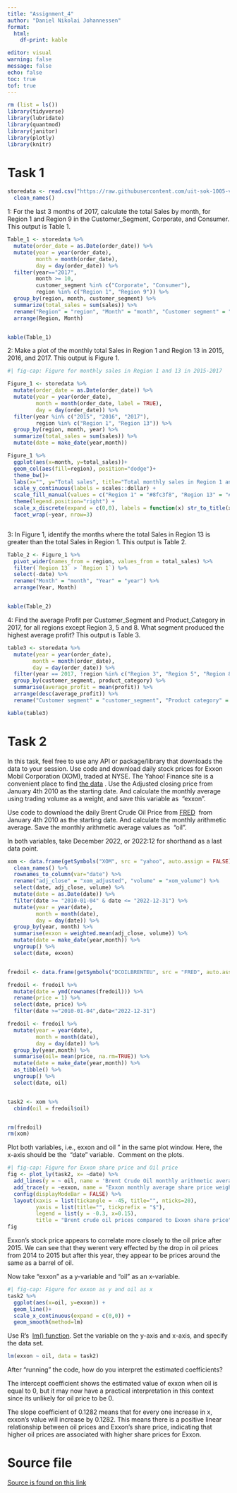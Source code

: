 ```yaml
---
title: "Assignment_4"
author: "Daniel Nikolai Johannessen"
format:
  html: 
    df-print: kable

editor: visual
warning: false
message: false
echo: false
toc: true
tof: true
---
```


```r
rm (list = ls())
library(tidyverse)
library(lubridate)
library(quantmod)
library(janitor)
library(plotly)
library(knitr)

```

# Task 1

```r
storedata <- read.csv("https://raw.githubusercontent.com/uit-sok-1005-v23/uit-sok-1005-v23.github.io/main/storedata.csv") %>% 
  clean_names()
```

1: For the last 3 months of 2017, calculate the total Sales by month, for Region 1 and Region 9 in the Customer_Segment, Corporate, and Consumer. This output is Table 1.

```r

Table_1 <- storedata %>% 
  mutate(order_date = as.Date(order_date)) %>% 
  mutate(year = year(order_date), 
         month = month(order_date), 
         day = day(order_date)) %>% 
  filter(year=="2017",
         month >= 10,
         customer_segment %in% c("Corporate", "Consumer"),
         region %in% c("Region 1", "Region 9")) %>% 
  group_by(region, month, customer_segment) %>% 
  summarize(total_sales = sum(sales)) %>% 
  rename("Region" = "region", "Month" = "month", "Customer segment" = "customer_segment", "Total sales" = "total_sales") %>% 
  arrange(Region, Month)


kable(Table_1)
```

2: Make a plot of the monthly total Sales in Region 1 and Region 13 in 2015, 2016, and 2017. This output is Figure 1.

```r
#| fig-cap: Figure for monthly sales in Region 1 and 13 in 2015-2017

Figure_1 <- storedata %>% 
  mutate(order_date = as.Date(order_date)) %>% 
  mutate(year = year(order_date), 
         month = month(order_date, label = TRUE), 
         day = day(order_date)) %>% 
  filter(year %in% c("2015", "2016", "2017"),
         region %in% c("Region 1", "Region 13")) %>% 
  group_by(region, month, year) %>% 
  summarize(total_sales = sum(sales)) %>% 
  mutate(date = make_date(year,month))

Figure_1 %>% 
  ggplot(aes(x=month, y=total_sales))+
  geom_col(aes(fill=region), position="dodge")+
  theme_bw()+
  labs(x="", y="Total sales", title="Total monthly sales in Region 1 and Region 13", color="Region") +
  scale_y_continuous(labels = scales::dollar) +
  scale_fill_manual(values = c("Region 1" = "#8fc3f8", "Region 13" = "#567595"))+
  theme(legend.position="right") +
  scale_x_discrete(expand = c(0,0), labels = function(x) str_to_title(x))+
  facet_wrap(~year, nrow=3)  



```

3: In Figure 1, identify the months where the total Sales in Region 13 is greater than the total Sales in Region 1. This output is Table 2.

```r
Table_2 <- Figure_1 %>% 
  pivot_wider(names_from = region, values_from = total_sales) %>% 
  filter(`Region 13` > `Region 1`) %>% 
  select(-date) %>% 
  rename("Month" = "month", "Year" = "year") %>% 
  arrange(Year, Month)


kable(Table_2)
```

4: Find the average Profit per Customer_Segment and Product_Category in 2017, for all regions except Region 3, 5 and 8. What segment produced the highest average profit? This output is Table 3.

```r
table3 <- storedata %>% 
  mutate(year = year(order_date), 
        month = month(order_date), 
        day = day(order_date)) %>% 
  filter(year == 2017, !region %in% c("Region 3", "Region 5", "Region 8")) %>% 
  group_by(customer_segment, product_category) %>% 
  summarise(average_profit = mean(profit)) %>% 
  arrange(desc(average_profit)) %>% 
  rename("Customer segment" = "customer_segment", "Product category" = "product_category", "Average profit" = "average_profit")

kable(table3)
```

# Task 2

In this task, feel free to use any API or package/library that downloads the data to your session. Use code and download daily stock prices for Exxon Mobil Corporation (XOM), traded at NYSE. The Yahoo! Finance site is a convenient place to find [the data](https://finance.yahoo.com/quote/XOM?p=XOM&.tsrc=fin-srch) . Use the Adjusted closing price from January 4th 2010 as the starting date. And calculate the monthly average using trading volume as a weight, and save this variable as  "exxon".

Use code to download the daily Brent Crude Oil Price from [FRED](https://fred.stlouisfed.org/series/DCOILBRENTEU)  from January 4th 2010 as the starting date. And calculate the monthly arithmetic average. Save the monthly arithmetic average values as  "oil". 

In both variables, take December 2022, or 2022:12 for shorthand as a last data point.

```r

xom <- data.frame(getSymbols("XOM", src = "yahoo", auto.assign = FALSE)) %>% 
  clean_names() %>% 
  rownames_to_column(var="date") %>% 
  rename("adj_close" = "xom_adjusted", "volume" = "xom_volume") %>% 
  select(date, adj_close, volume) %>% 
  mutate(date = as.Date(date)) %>% 
  filter(date >= "2010-01-04" & date <= "2022-12-31") %>% 
  mutate(year = year(date), 
         month = month(date), 
         day = day(date)) %>% 
  group_by(year, month) %>% 
  summarise(exxon = weighted.mean(adj_close, volume)) %>% 
  mutate(date = make_date(year,month)) %>% 
  ungroup() %>% 
  select(date, exxon)


fredoil <- data.frame(getSymbols("DCOILBRENTEU", src = "FRED", auto.assign = FALSE))

fredoil <- fredoil %>% 
  mutate(date = ymd(rownames(fredoil))) %>% 
  rename(price = 1) %>% 
  select(date, price) %>% 
  filter(date >="2010-01-04",date<"2022-12-31") 

fredoil <- fredoil %>% 
  mutate(year = year(date), 
         month = month(date), 
         day = day(date)) %>% 
  group_by(year,month) %>% 
  summarise(oil= mean(price, na.rm=TRUE)) %>% 
  mutate(date = make_date(year,month)) %>% 
  as_tibble() %>% 
  ungroup() %>% 
  select(date, oil)


task2 <- xom %>% 
  cbind(oil = fredoil$oil)


rm(fredoil)
rm(xom)
```

Plot both variables, i.e., exxon and oil " in the same plot window. Here, the x-axis should be the  "date" variable.  Comment on the plots. 

```r
#| fig-cap: Figure for Exxon share price and Oil price
fig <- plot_ly(task2, x= ~date) %>% 
  add_lines(y = ~ oil, name = 'Brent Crude Oil monthly arithmetic average', type='scatter', mode='lines', text = ~paste0("Brent crude oil price", "<br>", str_to_title(format(date, '%B , %Y')), "<br>Oil price per barrel: ", "$", round(oil,2)), hoverinfo = "text", line = list(color="#8fc3f8")) %>% 
  add_trace(y = ~exxon, name = "Exxon monthly average share price weighted by trading volume", type='scatter', mode='lines', text = ~paste0("Exxon share price", "<br>", str_to_title(format(date, '%B , %Y')), "<br>Share price: ", "$", round(exxon,2)), hoverinfo = "text", line= list(color = "#567595")) %>% 
  config(displayModeBar = FALSE) %>% 
  layout(xaxis = list(tickangle = -45, title="", nticks=20), 
         yaxis = list(title="", tickprefix = "$"),
         legend = list(y = -0.3, x=0.15), 
         title = "Brent crude oil prices compared to Exxon share price")
fig
```

Exxon's stock price appears to correlate more closely to the oil price after 2015. We can see that they werent very effected by the drop in oil prices from 2014 to 2015 but after this year, they appear to be prices around the same as a barrel of oil.

Now take "exxon" as a y-variable and "oil" as an x-variable. 

```r
#| fig-cap: Figure for exxon as y and oil as x
task2 %>% 
  ggplot(aes(x=oil, y=exxon)) + 
  geom_line()+
  scale_x_continuous(expand = c(0,0)) +
  geom_smooth(method=lm)
```

Use R's  [lm() function](https://www.rdocumentation.org/packages/stats/versions/3.6.2/topics/lm). Set the variable on the y-axis and x-axis, and specify the data set. 

```r
lm(exxon ~ oil, data = task2)

```

After "running" the code, how do you interpret the estimated coefficients? 

The intercept coefficient shows the estimated value of exxon when oil is equal to 0, but it may now have a practical interpretation in this context since its unlikely for oil price to be 0.

The slope coefficient of 0.1282 means that for every one increase in x, exxon's value will increase by 0.1282. This means there is a positive linear relationship between oil prices and Exxon's share price, indicating that higher oil prices are associated with higher share prices for Exxon.

# Source file

[Source is found on this link](https://github.com/Danieljoha/Sok-1005/blob/main/Assignments/Assignment_4.qmd)

